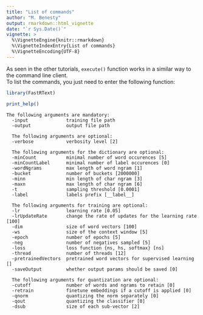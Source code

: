 ```yaml
---
title: "List of commands"
author: "M. Benesty"
output: rmarkdown::html_vignette
date: "`r Sys.Date()`"
vignette: >
  %\VignetteEngine{knitr::rmarkdown}
  %\VignetteIndexEntry{List of commands}
  %\VignetteEncoding{UTF-8}
---
```


As seen in the other tutorials, `execute()` function works in a similar way to the command line client.  
To list the commands, you just need to enter the following function:

```R
library(FastRText)

print_help()
```

```
The following arguments are mandatory:
  -input              training file path
  -output             output file path

  The following arguments are optional:
  -verbose            verbosity level [2]

  The following arguments for the dictionary are optional:
  -minCount           minimal number of word occurences [5]
  -minCountLabel      minimal number of label occurences [0]
  -wordNgrams         max length of word ngram [1]
  -bucket             number of buckets [2000000]
  -minn               min length of char ngram [3]
  -maxn               max length of char ngram [6]
  -t                  sampling threshold [0.0001]
  -label              labels prefix [__label__]

  The following arguments for training are optional:
  -lr                 learning rate [0.05]
  -lrUpdateRate       change the rate of updates for the learning rate [100]
  -dim                size of word vectors [100]
  -ws                 size of the context window [5]
  -epoch              number of epochs [5]
  -neg                number of negatives sampled [5]
  -loss               loss function {ns, hs, softmax} [ns]
  -thread             number of threads [12]
  -pretrainedVectors  pretrained word vectors for supervised learning []
  -saveOutput         whether output params should be saved [0]

  The following arguments for quantization are optional:
  -cutoff             number of words and ngrams to retain [0]
  -retrain            finetune embeddings if a cutoff is applied [0]
  -qnorm              quantizing the norm separately [0]
  -qout               quantizing the classifier [0]
  -dsub               size of each sub-vector [2]
```
